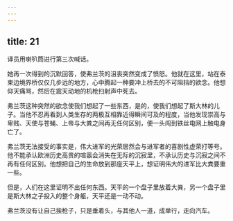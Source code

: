 ```yaml
---
---
---
```

title: 21
---



译员用喇叭筒进行第三次喊话。

她再一次得到的沉默回答，使弗兰茨的沮丧突然变成了愤怒。他就在这里，站在泰柬边境界桥仅仅几步远的地方，心中腾起一种要冲上桥去的不可阻挡的欲念。他想仰天痛骂，然后在震天动地的机枪扫射声中死去。

弗兰茨这种突然的欲念使我们想起了一些东西，是的，使我们想起了斯大林的儿子。当他不忍再看到人类生存的两极互相靠近得瞬间可及的程度，当他发现崇高与卑贱、天使与苍蝇、上帝与大粪之间再无任何区别，便一头闯到铁丝电网上触电身亡了。

弗兰茨无法接受的事实是，伟大进军的光荣居然会与进军者的喜剧性虚荣打等号。他不能承认欧洲历史高贵的喧嚣会消失在无际的沉寂里，不承认历史与沉寂之间不再有任何区别。他想把自己的生命放到那座天平上，想证明伟大的进军比大粪要重一些。

但是，人们在这里证明不出任何东西。天平的一个盘子里放着大粪，另一个盘子里是斯大林之子投入的整个身躯，天平还是一动不动。

弗兰茨没有让自己挨枪子，只是垂着头，与其他人一道，成单行，走向汽车。
